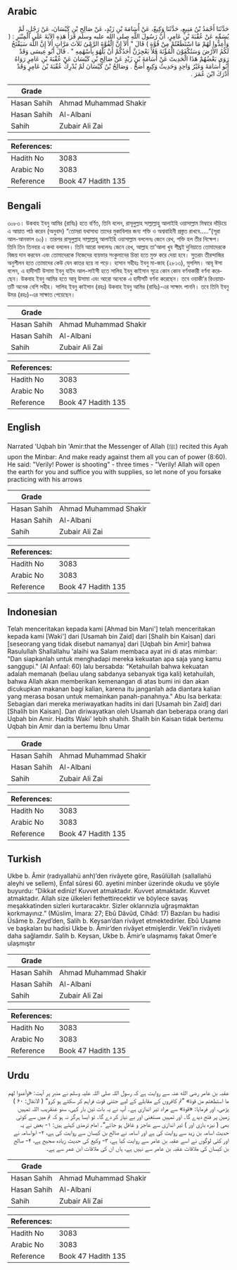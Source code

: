 ## Arabic


<div dir="rtl" lang="ar" style={{fontSize:'larger',backgroundColor:'#f8f9fa',padding:20}}>
حَدَّثَنَا أَحْمَدُ بْنُ مَنِيعٍ، حَدَّثَنَا وَكِيعٌ، عَنْ أُسَامَةَ بْنِ زَيْدٍ، عَنْ صَالِحِ بْنِ كَيْسَانَ، عَنْ رَجُلٍ، لَمْ يُسَمِّهِ عَنْ عُقْبَةَ بْنِ عَامِرٍ، أَنَّ رَسُولَ اللَّهِ صلى الله عليه وسلم قَرَأَ هَذِهِ الآيَةَ عَلَى الْمِنْبَرِ ‏:‏ ‏(‏ وَأَعِدُّوا لَهُمْ مَا اسْتَطَعْتُمْ مِنْ قُوَّةٍ ‏)‏ قَالَ ‏"‏ أَلاَ إِنَّ الْقُوَّةَ الرَّمْىُ ثَلاَثَ مَرَّاتٍ أَلاَ إِنَّ اللَّهَ سَيَفْتَحُ لَكُمُ الأَرْضَ وَسَتُكْفَوْنَ الْمُؤْنَةَ فَلاَ يَعْجِزَنَّ أَحَدُكُمْ أَنْ يَلْهُوَ بِأَسْهُمِهِ ‏"‏ ‏.‏ قَالَ أَبُو عِيسَى وَقَدْ رَوَى بَعْضُهُمْ هَذَا الْحَدِيثَ عَنْ أُسَامَةَ بْنِ زَيْدٍ عَنْ صَالِحِ بْنِ كَيْسَانَ عَنْ عُقْبَةَ بْنِ عَامِرٍ رَوَاهُ أَبُو أُسَامَةَ وَغَيْرُ وَاحِدٍ وَحَدِيثُ وَكِيعٍ أَصَحُّ ‏.‏ وَصَالِحُ بْنُ كَيْسَانَ لَمْ يُدْرِكْ عُقْبَةَ بْنَ عَامِرٍ وَقَدْ أَدْرَكَ ابْنَ عُمَرَ ‏.‏
</div>
<div style={{backgroundColor:'#f8f9fa',padding:20, marginBottom: 10}}><table> <thead> <tr> <th>Grade</th> <th></th> </tr> </thead> <tbody> <tr><td>Hasan Sahih</td><td>Ahmad Muhammad Shakir</td></tr><tr><td>Hasan Sahih</td><td>Al-Albani</td></tr><tr><td>Sahih</td><td>Zubair Ali Zai</td></tr></tbody></table><table> <thead> <tr> <th>References:</th> <th></th> </tr> </thead> <tbody><tr><td>Hadith No</td><td>3083</td></tr><tr><td>Arabic No</td><td>3083</td></tr><tr><td>Reference</td><td>Book 47 Hadith 135</td></tr></tbody></table></div>

## Bengali


<div dir="ltr" lang="bn" style={{fontSize:'larger',backgroundColor:'#f8f9fa',padding:20}}>
৩০৮৩। উকবাহ ইবনু আমির (রাযিঃ) হতে বর্ণিত, তিনি বলেন, রাসূলুল্লাহ সাল্লাল্লাহু আলাইহি ওয়াসাল্লাম মিম্বারে দাঁড়িয়ে এ আয়াত পাঠ করেন (অনুবাদ) “তোমরা যথাসাধ্য তাদের মুকাবিলার জন্য শক্তি ও অশ্ববাহিনী প্রস্তুত রাখবে.....”(সূরা আল-আনফাল ৬০)। তারপর রাসূলুল্লাহ সাল্লাল্লাহু আলাইহি ওয়াসাল্লাম বললেনঃ জেনে রেখ, শক্তি হল তীর নিক্ষেপ। তিনি তিন তিনবার এ কথা বললেন। তিনি আরো বললেনঃ জেনে রেখ, আল্লাহ তা'আলা খুব শীঘ্রই দুনিয়াতে তোমাদেরকে বিজয় দান করবেন এবং তোমাদেরকে নিজেদের ব্যয়ভার সংকুলানের চিন্তা হতে মুক্ত করে দেয়া হবে। সুতরাং তীরন্দাজির অনুশীলন হতে তোমাদের কেউ যেন কাতর হয়ে না পড়ে। হাসান সহীহঃ ইবনু মা-জাহ (২৮১৩), মুসলিম। আবূ ঈসা বলেন, এ হাদীসটি উসামা ইবনু যাইদ আল-লাইসী হতে সালিহ ইবনু কাইসান সূত্রে কোন কোন বর্ণনাকারী বর্ণনা করেছেন। উকবাহ ইবনু আমির হতে আবূ উসামা এবং আরো অনেকে এ হাদীসটি বর্ণনা করেছেন। তবে ওয়াকী’র রিওয়ায়াতটি অনেক বেশি সহীহ। সালিহ ইবনু কাইসান (রহঃ) উকবাহ ইবনু আমির (রাযিঃ)-এর সাক্ষাৎ পাননি। তবে তিনি ইবনু উমর (রহঃ)-এর সাক্ষাত পেয়েছেন।
</div>
<div style={{backgroundColor:'#f8f9fa',padding:20, marginBottom: 10}}><table> <thead> <tr> <th>Grade</th> <th></th> </tr> </thead> <tbody> <tr><td>Hasan Sahih</td><td>Ahmad Muhammad Shakir</td></tr><tr><td>Hasan Sahih</td><td>Al-Albani</td></tr><tr><td>Sahih</td><td>Zubair Ali Zai</td></tr></tbody></table><table> <thead> <tr> <th>References:</th> <th></th> </tr> </thead> <tbody><tr><td>Hadith No</td><td>3083</td></tr><tr><td>Arabic No</td><td>3083</td></tr><tr><td>Reference</td><td>Book 47 Hadith 135</td></tr></tbody></table></div>

## English


<div dir="ltr" lang="en" style={{fontSize:'larger',backgroundColor:'#f8f9fa',padding:20}}>
Narrated 'Uqbah bin 'Amir:that the Messenger of Allah (ﷺ) recited this Ayah upon the Minbar: And make ready against them all you can of power (8:60). He said: "Verily! Power is shooting" - three times - "Verily! Allah will open the earth for you and suffice you with supplies, so let none of you forsake practicing with his arrows
</div>
<div style={{backgroundColor:'#f8f9fa',padding:20, marginBottom: 10}}><table> <thead> <tr> <th>Grade</th> <th></th> </tr> </thead> <tbody> <tr><td>Hasan Sahih</td><td>Ahmad Muhammad Shakir</td></tr><tr><td>Hasan Sahih</td><td>Al-Albani</td></tr><tr><td>Sahih</td><td>Zubair Ali Zai</td></tr></tbody></table><table> <thead> <tr> <th>References:</th> <th></th> </tr> </thead> <tbody><tr><td>Hadith No</td><td>3083</td></tr><tr><td>Arabic No</td><td>3083</td></tr><tr><td>Reference</td><td>Book 47 Hadith 135</td></tr></tbody></table></div>

## Indonesian


<div dir="ltr" lang="id" style={{fontSize:'larger',backgroundColor:'#f8f9fa',padding:20}}>
Telah menceritakan kepada kami [Ahmad bin Mani'] telah menceritakan kepada kami [Waki'] dari [Usamah bin Zaid] dari [Shalih bin Kaisan] dari [seseorang yang tidak disebut namanya] dari [Uqbah bin Amir] bahwa Rasulullah Shallallahu 'alaihi wa Salam membaca ayat ini di atas mimbar: "Dan siapkanlah untuk menghadapi mereka kekuatan apa saja yang kamu sanggupi." (Al Anfaal: 60) lalu bersabda: "Ketahuilah bahwa kekuatan adalah memanah (beliau ulang sabdanya sebanyak tiga kali) ketahuilah, bahwa Allah akan memberikan kemenangan di atas bumi ini dan akan dicukupkan makanan bagi kalian, karena itu janganlah ada diantara kalian yang merasa bosan untuk memainkan panah-panahnya." Abu Isa berkata: Sebagian dari mereka meriwayatkan hadits ini dari [Usamah bin Zaid] dari [Shalih bin Kaisan]. Dan diriwayatkan oleh Usamah dan beberapa orang dari Uqbah bin Amir. Hadits Waki' lebih shahih. Shalih bin Kaisan tidak bertemu Uqbah bin Amir dan ia bertemu Ibnu Umar
</div>
<div style={{backgroundColor:'#f8f9fa',padding:20, marginBottom: 10}}><table> <thead> <tr> <th>Grade</th> <th></th> </tr> </thead> <tbody> <tr><td>Hasan Sahih</td><td>Ahmad Muhammad Shakir</td></tr><tr><td>Hasan Sahih</td><td>Al-Albani</td></tr><tr><td>Sahih</td><td>Zubair Ali Zai</td></tr></tbody></table><table> <thead> <tr> <th>References:</th> <th></th> </tr> </thead> <tbody><tr><td>Hadith No</td><td>3083</td></tr><tr><td>Arabic No</td><td>3083</td></tr><tr><td>Reference</td><td>Book 47 Hadith 135</td></tr></tbody></table></div>

## Turkish


<div dir="ltr" lang="tr" style={{fontSize:'larger',backgroundColor:'#f8f9fa',padding:20}}>
Ukbe b. Âmir (radıyallahü anh)’den rivâyete göre, Rasûlüllah (sallallahü aleyhi ve sellem), Enfal sûresi 60. ayetini minber üzerinde okudu ve şöyle buyurdu: “Dikkat ediniz! Kuvvet atmaktadır. Kuvvet atmaktadır. Kuvvet atmaktadır. Allah size ülkeleri fethettirecektir ve böylece savaş meşakkatinden sizleri kurtaracaktır. Sizler oklarınızla uğraşmaktan korkmayınız.” (Müslim, İmara: 27; Ebû Dâvûd, Cihâd: 17) Bazıları bu hadisi Üsâme b. Zeyd’den, Salih b. Keysan’dan rivâyet etmektedirler. Ebû Usame ve başkaları bu hadisi Ukbe b. Âmir’den rivâyet etmişlerdir. Vekî’in rivâyeti daha sağlamdır. Salih b. Keysan, Ukbe b. Âmir’e ulaşmamış fakat Ömer’e ulaşmıştır
</div>
<div style={{backgroundColor:'#f8f9fa',padding:20, marginBottom: 10}}><table> <thead> <tr> <th>Grade</th> <th></th> </tr> </thead> <tbody> <tr><td>Hasan Sahih</td><td>Ahmad Muhammad Shakir</td></tr><tr><td>Hasan Sahih</td><td>Al-Albani</td></tr><tr><td>Sahih</td><td>Zubair Ali Zai</td></tr></tbody></table><table> <thead> <tr> <th>References:</th> <th></th> </tr> </thead> <tbody><tr><td>Hadith No</td><td>3083</td></tr><tr><td>Arabic No</td><td>3083</td></tr><tr><td>Reference</td><td>Book 47 Hadith 135</td></tr></tbody></table></div>

## Urdu


<div dir="rtl" lang="ur" style={{fontSize:'larger',backgroundColor:'#f8f9fa',padding:20}}>
عقبہ بن عامر رضی الله عنہ سے روایت ہے کہ رسول اللہ صلی اللہ علیہ وسلم نے منبر پر آیت: «وأعدوا لهم ما استطعتم من قوة» ”تم کافروں کے مقابلے کے لیے جتنی قوت فراہم کر سکتے ہو کرو“ ( الانفال: ۶۰ ) پڑھی، اور فرمایا: «قوة» سے مراد تیر اندازی ہے۔ آپ نے یہ بات تین بار کہی، سنو عنقریب اللہ تمہیں زمین پر فتح دیدے گا۔ اور تمہیں مستغنی اور بے نیاز کر دے گا۔ تو ایسا ہرگز نہ ہو کہ تم میں سے کوئی بھی ( نیزہ بازی اور ) تیر اندازی سے عاجز و غافل ہو جائے“۔ امام ترمذی کہتے ہیں: ۱- بعض نے یہ حدیث اسامہ بن زید سے روایت کی ہے اور اسامہ نے صالح بن کیسان سے روایت کی ہے، ۲- ابواسامہ نے اور کئی لوگوں نے اسے عقبہ بن عامر سے روایت کیا ہے، ۳- وکیع کی حدیث زیادہ صحیح ہے، ۴- صالح بن کیسان کی ملاقات عقبہ بن عامر سے نہیں ہے، ہاں ان کی ملاقات ابن عمر سے ہے۔
</div>
<div style={{backgroundColor:'#f8f9fa',padding:20, marginBottom: 10}}><table> <thead> <tr> <th>Grade</th> <th></th> </tr> </thead> <tbody> <tr><td>Hasan Sahih</td><td>Ahmad Muhammad Shakir</td></tr><tr><td>Hasan Sahih</td><td>Al-Albani</td></tr><tr><td>Sahih</td><td>Zubair Ali Zai</td></tr></tbody></table><table> <thead> <tr> <th>References:</th> <th></th> </tr> </thead> <tbody><tr><td>Hadith No</td><td>3083</td></tr><tr><td>Arabic No</td><td>3083</td></tr><tr><td>Reference</td><td>Book 47 Hadith 135</td></tr></tbody></table></div>